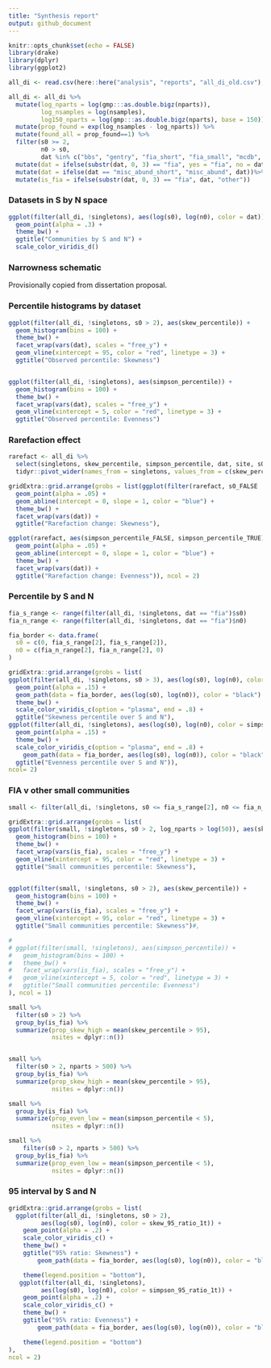 ```yaml
---
title: "Synthesis report"
output: github_document
---
```


```r
knitr::opts_chunk$set(echo = FALSE)
library(drake)
library(dplyr)
library(ggplot2)

all_di <- read.csv(here::here("analysis", "reports", "all_di_old.csv"), stringsAsFactors = F)

all_di <- all_di %>%
  mutate(log_nparts = log(gmp:::as.double.bigz(nparts)),
         log_nsamples = log(nsamples),
         log150_nparts = log(gmp:::as.double.bigz(nparts), base = 150)) %>%
  mutate(prop_found = exp(log_nsamples - log_nparts)) %>%
  mutate(found_all = prop_found==1) %>%
  filter(s0 >= 2,
         n0 > s0,
         dat %in% c("bbs", "gentry", "fia_short", "fia_small", "mcdb", "misc_abund_short")) %>%
  mutate(dat = ifelse(substr(dat, 0, 3) == "fia", yes = "fia", no = dat)) %>%
  mutate(dat = ifelse(dat == "misc_abund_short", "misc_abund", dat))%>%
  mutate(is_fia = ifelse(substr(dat, 0, 3) == "fia", dat, "other"))
```

### Datasets in S by N space

```r

ggplot(filter(all_di, !singletons), aes(log(s0), log(n0), color = dat)) +
  geom_point(alpha = .3) +
  theme_bw() +
  ggtitle("Communities by S and N") +
  scale_color_viridis_d()

```

### Narrowness schematic

Provisionally copied from dissertation proposal.

### Percentile histograms by dataset

```r

ggplot(filter(all_di, !singletons, s0 > 2), aes(skew_percentile)) +
  geom_histogram(bins = 100) +
  theme_bw() +
  facet_wrap(vars(dat), scales = "free_y") +
  geom_vline(xintercept = 95, color = "red", linetype = 3) +
  ggtitle("Observed percentile: Skewness")


ggplot(filter(all_di, !singletons), aes(simpson_percentile)) +
  geom_histogram(bins = 100) +
  theme_bw() +
  facet_wrap(vars(dat), scales = "free_y") +
  geom_vline(xintercept = 5, color = "red", linetype = 3) +
  ggtitle("Observed percentile: Evenness")


```

### Rarefaction effect

```r

rarefact <- all_di %>%
  select(singletons, skew_percentile, simpson_percentile, dat, site, s0) %>%
  tidyr::pivot_wider(names_from = singletons, values_from = c(skew_percentile, simpson_percentile, s0))

gridExtra::grid.arrange(grobs = list(ggplot(filter(rarefact, s0_FALSE  > 3), aes(skew_percentile_FALSE, skew_percentile_TRUE)) + 
  geom_point(alpha = .05) +
  geom_abline(intercept = 0, slope = 1, color = "blue") +
  theme_bw() +
  facet_wrap(vars(dat)) +
  ggtitle("Rarefaction change: Skewness"),

ggplot(rarefact, aes(simpson_percentile_FALSE, simpson_percentile_TRUE)) + 
  geom_point(alpha = .05) +
  geom_abline(intercept = 0, slope = 1, color = "blue") +
  theme_bw() +
  facet_wrap(vars(dat)) +
  ggtitle("Rarefaction change: Evenness")), ncol = 2)

```
### Percentile by S and N

```r

fia_s_range <- range(filter(all_di, !singletons, dat == "fia")$s0)
fia_n_range <- range(filter(all_di, !singletons, dat == "fia")$n0)

fia_border <- data.frame(
  s0 = c(0, fia_s_range[2], fia_s_range[2]),
  n0 = c(fia_n_range[2], fia_n_range[2], 0)
)

gridExtra::grid.arrange(grobs = list(
ggplot(filter(all_di, !singletons, s0 > 3), aes(log(s0), log(n0), color = skew_percentile)) +
  geom_point(alpha = .15) +
  geom_path(data = fia_border, aes(log(s0), log(n0)), color = "black") +
  theme_bw() +
  scale_color_viridis_c(option = "plasma", end = .8) +
  ggtitle("Skewness percentile over S and N"),
ggplot(filter(all_di, !singletons), aes(log(s0), log(n0), color = simpson_percentile)) +
  geom_point(alpha = .15) +
  theme_bw() +
  scale_color_viridis_c(option = "plasma", end = .8) +
    geom_path(data = fia_border, aes(log(s0), log(n0)), color = "black") +
  ggtitle("Evenness percentile over S and N")),
ncol= 2)

```

### FIA v other small communities

```r
small <- filter(all_di, !singletons, s0 <= fia_s_range[2], n0 <= fia_n_range[2])

gridExtra::grid.arrange(grobs = list(
ggplot(filter(small, !singletons, s0 > 2, log_nparts > log(50)), aes(skew_percentile)) +
  geom_histogram(bins = 100) +
  theme_bw() +
  facet_wrap(vars(is_fia), scales = "free_y") +
  geom_vline(xintercept = 95, color = "red", linetype = 3) +
  ggtitle("Small communities percentile: Skewness"),


ggplot(filter(small, !singletons, s0 > 2), aes(skew_percentile)) +
  geom_histogram(bins = 100) +
  theme_bw() +
  facet_wrap(vars(is_fia), scales = "free_y") +
  geom_vline(xintercept = 95, color = "red", linetype = 3) +
  ggtitle("Small communities percentile: Skewness")#,

# 
# ggplot(filter(small, !singletons), aes(simpson_percentile)) +
#   geom_histogram(bins = 100) +
#   theme_bw() +
#   facet_wrap(vars(is_fia), scales = "free_y") +
#   geom_vline(xintercept = 5, color = "red", linetype = 3) +
#   ggtitle("Small communities percentile: Evenness")
), ncol = 1)

small %>%
  filter(s0 > 2) %>%
  group_by(is_fia) %>%
  summarize(prop_skew_high = mean(skew_percentile > 95),
            nsites = dplyr::n())


small %>%
  filter(s0 > 2, nparts > 500) %>%
  group_by(is_fia) %>%
  summarize(prop_skew_high = mean(skew_percentile > 95),
            nsites = dplyr::n())

small %>%
  group_by(is_fia) %>%
  summarize(prop_even_low = mean(simpson_percentile < 5),
            nsites = dplyr::n())

small %>%
    filter(s0 > 2, nparts > 500) %>%
  group_by(is_fia) %>%
  summarize(prop_even_low = mean(simpson_percentile < 5),
            nsites = dplyr::n())

```

### 95 interval by S and N

```r

gridExtra::grid.arrange(grobs = list(
  ggplot(filter(all_di, !singletons, s0 > 2), 
         aes(log(s0), log(n0), color = skew_95_ratio_1t)) +
    geom_point(alpha = .2) +
    scale_color_viridis_c() +
    theme_bw() +
    ggtitle("95% ratio: Skewness") +
        geom_path(data = fia_border, aes(log(s0), log(n0)), color = "black") +

    theme(legend.position = "bottom"),
   ggplot(filter(all_di, !singletons), 
         aes(log(s0), log(n0), color = simpson_95_ratio_1t)) +
    geom_point(alpha = .2) +
    scale_color_viridis_c() +
    theme_bw() +
    ggtitle("95% ratio: Evenness") +
        geom_path(data = fia_border, aes(log(s0), log(n0)), color = "black") +

    theme(legend.position = "bottom")
),
ncol = 2)

```

